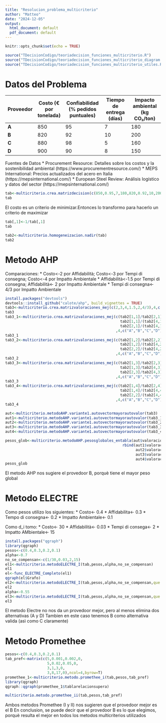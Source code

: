 ```yaml
---
title: "Resolucion_problema_multicriterio"
author: "Matteo"
date: "2024-12-05"
output:
  html_document: default
  pdf_document: default
---
```


```r
knitr::opts_chunk$set(echo = TRUE)
```

```r
source("TDecisionCodigo/teoriadecision_funciones_multicriterio.R")
source("TDecisionCodigo/teoriadecision_funciones_multicriterio_diagram.R")
source("TDecisionCodigo/teoriadecision_funciones_multicriterio_utiles.R")
```

# Datos del Problema
  
| **Proveedor** | **Costo (€ por tonelada)** | **Confiabilidad (% pedidos puntuales)** | **Tiempo de entrega (días)** | **Impacto ambiental (kg CO₂/ton)** |
|---------------|----------------------------|------------------------------------------|--------------------------------|-------------------------------------|
| **A**         | 850                        | 95                                       | 7                              | 180                                 |
| **B**         | 820                        | 92                                       | 10                             | 200                                 |
| **C**         | 880                        | 98                                       | 5                              | 160                                 |
| **D**         | 900                        | 90                                       | 8                              | 150                                 |


Fuentes de Datos
* Procurement Resource: Detalles sobre los costos y la sostenibilidad ambiental (https://www.procurementresource.com/)
* MEPS International: Precios actualizados del acero en Italia (https://mepsinternational.com/)
* European Steel Review: Análisis logístico y datos del sector (https://mepsinternational.com/)

```r
tab<-multicriterio.crea.matrizdecision(c(850,0.95,7,180,820,0.92,10,200,880,0.98,5,160,900,0.9,8,150),4,4,c("A","B","C","D"),c("Costo","Affidabilità","Tempi di consegna","Impatto ambientale"))
tab
```

El costo es un criterio de minimizar.Entonces lo transformo para hacerlo un criterio
de maximizar

```r
tab[,1]<-1/tab[,1]
tab

tab2<-multicriterio.homogeneizacion.nadir(tab)
tab2
```


# Metodo AHP

Comparaciones:
* Costo<-2 por Affidabilità; Costo<-3 por Tempi di consegna; Costo<-4 por Impatto Ambientale
* Affidabilità<-1.5 por Tempi di consegna; Affidabilità<- 2 por Impatto Ambientale
* Tempi di consegna<- 4/3 por Impatto Ambientale

```r
install.packages("devtools")
devtools::install_github("calote/ahp", build_vignettes = TRUE)
tab3<-multicriterio.crea.matrizvaloraciones_mej(c(2,3,4,1.5,2,4/3),4,c("C1","C2","C3","C4"))
tab3
tab3_1<-multicriterio.crea.matrizvaloraciones_mej(c(tab2[1,1]/tab2[2,1],tab2[1,1]/tab2[3,1],
                                                    tab2[1,1]/(tab2[4,1]+0.01),tab2[2,1]/tab2[3,1],
                                                    tab2[2,1]/(tab2[4,1]+0.01),tab2[3,1]/(tab2[4,1]+0.01))
                                                  ,4,c("A","B","C","D"))
tab3_1
tab3_2<-multicriterio.crea.matrizvaloraciones_mej(c(tab2[1,2]/tab2[2,2],tab2[1,2]/tab2[2,3],
                                                    tab2[1,2]/(tab2[4,2]+0.01),tab2[2,2]/tab2[3,2],
                                                    tab2[2,2]/(tab2[4,2]+0.01),tab2[3,2]/(tab2[4,2]+0.01))
                                                  ,4,c("A","B","C","D"))
tab3_2
tab3_3<-multicriterio.crea.matrizvaloraciones_mej(c(tab2[1,3]/tab2[2,3],tab2[1,3]/(tab2[3,3]+0.01),
                                                    tab2[1,3]/tab2[4,3],tab2[2,3]/(tab2[3,3]+0.01),
                                                    tab2[2,3]/tab2[4,3],(tab2[3,3]+0.01)/tab2[4,3])
                                                  ,4,c("A","B","C","D"))
tab3_3
tab3_4<-multicriterio.crea.matrizvaloraciones_mej(c(tab2[1,4]/tab2[2,4],tab2[1,4]/tab2[3,4],
                                                    tab2[1,4]/(tab2[4,4]+0.01),tab2[2,4]/tab2[3,4],
                                                    tab2[2,2]/(tab2[4,4]+0.01),tab2[3,4]/(tab2[4,4]+0.01))
                                                  ,4,c("A","B","C","D"))
tab3_4

aut<-multicriterio.metodoAHP.variante1.autovectormayorautovalor(tab3)
aut1<-multicriterio.metodoAHP.variante1.autovectormayorautovalor(tab3_1)
aut2<-multicriterio.metodoAHP.variante1.autovectormayorautovalor(tab3_2)
aut3<-multicriterio.metodoAHP.variante1.autovectormayorautovalor(tab3_3)
aut4<-multicriterio.metodoAHP.variante1.autovectormayorautovalor(tab3_4)

pesos_glob<-multicriterio.metodoAHP.pesosglobales_entabla(aut$valoraciones.ahp,
                                                     rbind(aut1$valoraciones.ahp,
                                                           aut2$valoraciones.ahp,
                                                           aut3$valoraciones.ahp,
                                                           aut4$valoraciones.ahp))
pesos_glob

```

El metodo AHP nos sugiere el provedoor B, porquè tiene el mayor peso global


# Metodo ELECTRE 

Como pesos utilizo los siguientes:
* Costo<- 0.4
* Affidabilita<- 0.3
* Tempo di consegna<- 0.2
* Impatto Ambientale<- 0.1

Como d_i tomo:
* Costo<- 30
* Affidabilità<- 0.03
* Tempi di consega<- 2
* Impatto AMbientale<- 15

```r
install.packages("qgraph")
library(qgraph)
pesos<-c(0.4,0.3,0.2,0.1)
alpha<-0.7
no_se_compensan<-c(1/30,0.03,2,15)
el1<-multicriterio.metodoELECTRE_I(tab,pesos,alpha,no_se_compensan)
el1
el<-func_ELECTRE_Completo(el1)
qgraph(el$Grafo)
el2<-multicriterio.metodoELECTRE_I(tab,pesos,alpha,no_se_compensan,que.alternativas = c(2,3))
el2
alpha<-0.55
el3<-multicriterio.metodoELECTRE_I(tab,pesos,alpha,no_se_compensan,que.alternativas = c(2,3))
el3

```

El metodo Electre no nos da un provedoor mejor, pero al menos elimina dos alternativas (A y D)
Tambien en este caso tenemos B como alternativa valida (asì como C claramente)

# Metodo Promethee

```r
pesos<-c(0.4,0.3,0.2,0.1)
tab_pref<-matrix(c(5,0.001,0.002,0,
                   5,0.02,0.05,0,
                   3,1,3,0,
                   3,8,17,0),ncol=4,byrow=T)
promethee_1<-multicriterio.metodo.promethee_i(tab,pesos,tab_pref)
library(qgraph)
qgraph::qgraph(promethee_1$tablarelacionsupera)

multicriterio.metodo.promethee_ii(tab,pesos,tab_pref)
```


Ambos metodos Promethee (I y II) nos sugieren que el provedoor mejor es el B
En conclusion, se puede decir que el provedoor B es lo que elegimos,
porquè resulta el mejor en todos los metodos multicriterios utilizados